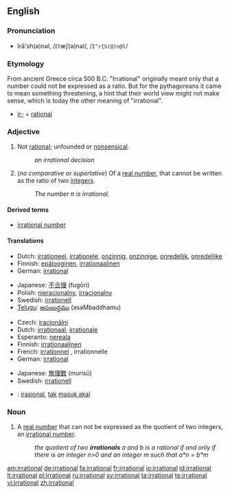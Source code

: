 ==English==

===Pronunciation===
* ĭră'sh(ə)nəl, /ɪˈræʃ(ə)nəl/, /<tt>I"r{S(@)n@l</tt>/

===Etymology===

From ancient Greece
circa 500 B.C.
"Irrational" originally meant only that a number could not be expressed as a ratio. But for the pythagoreans it came to mean something threatening, a hint that their world view might not make sense, which is today the other meaning of "irrational".

* [[ir-]] + [[rational]]

===Adjective===
{{en-adj}}

# Not [[rational]]; unfounded or [[nonsensical]].
#: ''an irrational decision''
# {{mathematics}} (''no comparative or superlative'') Of a [[real number]], that cannot be written as the ratio of two [[integer]]s.
#: ''The number &pi; is irrational.''

====Derived terms====
* [[irrational number]]

====Translations====
{{trans-top|unfounded or nonsensical}}
* Dutch: [[irrationeel]], [[irrationele]], [[onzinnig]], [[onzinnige]], [[onredelijk]], [[onredelijke]]
* Finnish: [[epälooginen]], [[irrationaalinen]]
* German: [[irrational#German|irrational]]
{{trans-mid}}
* Japanese: [[不合理]] (fugōri)
* Polish: [[nieracjonalny]], [[irracjonalny]] {{m}}
* Swedish: [[irrationell]]
* [[Telugu]]: [[అసంబద్ధము]] (asaMbaddhamu)
{{trans-bottom}}

{{trans-top|mathematics: of a number}}
* Czech: [[iracionální]]
* Dutch: [[irrationaal]], [[irrationale]]
* Esperanto: [[nereala]]
* Finnish: [[irrationaalinen]]
* French: [[irrationnel]] {{m}}, irrationnelle {{f}}
* German: [[irrational#German|irrational]]
{{trans-mid}}
* Japanese: [[無理数]] (murisū)
* Swedish: [[irrationell]]
{{trans-bottom}}

{{checktrans-top}}
* {{ttbc|Indonesian}}: [[irasional]], [[tak]] [[masuk akal]]
{{trans-bottom}}

===Noun===
{{en-noun}}

# A [[real number]] that can not be expressed as the quotient of two integers, an [[irrational number]].
#:''the quotient of two '''irrationals''' a and b is a rational if and only if there is an integer n>0 and an integer m such that a*n = b*m''


[[am:irrational]]
[[de:irrational]]
[[fa:irrational]]
[[fr:irrational]]
[[io:irrational]]
[[id:irrational]]
[[lt:irrational]]
[[pl:irrational]]
[[ru:irrational]]
[[sv:irrational]]
[[ta:irrational]]
[[te:irrational]]
[[vi:irrational]]
[[zh:irrational]]